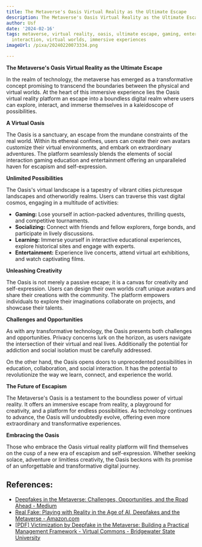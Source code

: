 ```yaml
---
title: The Metaverse's Oasis Virtual Reality as the Ultimate Escape
description: The Metaverse's Oasis Virtual Reality as the Ultimate Escape
author: Usf
date: '2024-02-16'
tags: metaverse, virtual reality, oasis, ultimate escape, gaming, entertainment, social
  interaction, virtual worlds, immersive experiences
imageUrl: /pixa/20240220073334.png

---
```

**The Metaverse's Oasis Virtual Reality as the Ultimate Escape**

In the realm of technology, the  metaverse has emerged as a transformative concept promising to transcend the boundaries between the physical and virtual worlds. At the heart of this immersive experience  lies the Oasis  virtual reality  platform an escape into a boundless digital realm where users can explore, interact, and  immerse themselves in a kaleidoscope  of possibilities.

**A Virtual Oasis**

The Oasis  is a sanctuary, an escape from the mundane constraints of the  real world.  Within its ethereal confines, users can create their own avatars customize their virtual environments, and  embark on extraordinary adventures. The platform seamlessly blends the elements of social interaction gaming  education and entertainment offering an  unparalleled  haven for escapism and self-expression.

**Unlimited Possibilities**

The Oasis's virtual landscape is a tapestry of vibrant cities picturesque landscapes and otherworldly realms. Users can traverse this  vast digital cosmos, engaging in a multitude of activities:

* **Gaming:** Lose yourself in action-packed adventures, thrilling quests, and competitive tournaments.
* **Socializing:** Connect with friends and fellow  explorers, forge bonds, and participate in lively discussions.
*  **Learning:** Immerse yourself in interactive educational experiences, explore historical sites and engage with experts.
*  **Entertainment:** Experience live concerts, attend virtual art exhibitions, and watch captivating films.

**Unleashing Creativity**

The Oasis is not merely a passive escape; it is a canvas for creativity and self-expression. Users can design their own worlds craft unique avatars  and share their creations with the community. The platform  empowers  individuals to explore their imaginations collaborate  on projects, and showcase their talents.

**Challenges and Opportunities**

As with any transformative technology, the Oasis  presents both  challenges  and opportunities. Privacy concerns lurk  on the horizon, as users  navigate the intersection  of their virtual and real lives. Additionally the  potential for addiction and social isolation must be carefully addressed.

On the other hand,  the Oasis opens doors to unprecedented  possibilities in education, collaboration, and social interaction. It has the  potential to revolutionize the way we learn,  connect, and experience the world.

**The Future of Escapism**

The Metaverse's  Oasis is a testament to the boundless power  of virtual reality. It offers an immersive escape from reality, a playground for creativity, and  a platform for endless possibilities. As technology continues to advance, the Oasis  will undoubtedly evolve, offering  even more extraordinary and transformative experiences.

**Embracing  the Oasis**

Those who embrace the Oasis  virtual reality platform will find themselves  on the cusp of a new era of escapism and self-expression. Whether seeking solace, adventure or limitless creativity, the  Oasis beckons with its promise of an unforgettable and transformative digital journey.

## References:
- [Deepfakes in the Metaverse: Challenges, Opportunities, and the Road Ahead - Medium](https://medium.com/@aritonangjoshua95/deepfakes-in-the-metaverse-challenges-opportunities-and-the-road-ahead-e012e83473ed)
- [Real Fake: Playing with Reality in the Age of AI, Deepfakes and the Metaverse - Amazon.com](https://www.amazon.com/Real-Fake-Playing-Deepfakes-Metaverse/dp/9493170683)
- [[PDF] Victimization by Deepfake in the Metaverse: Building a Practical Management Framework - Virtual Commons - Bridgewater State University](https://vc.bridgew.edu/cgi/viewcontent.cgi?article=1171&context=ijcic)
